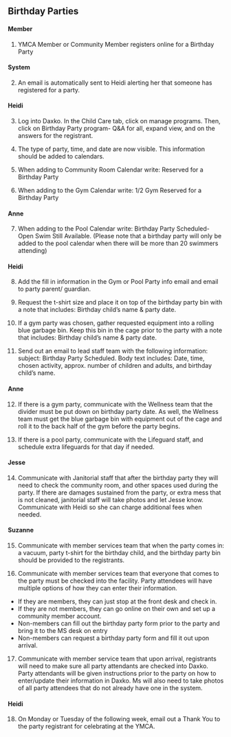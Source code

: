 ## Birthday Parties
#### Member
1. YMCA Member or Community Member registers online for a Birthday Party

#### System
2. An email is automatically sent to Heidi alerting her that someone has registered for a party.

#### Heidi
3. Log into Daxko. In the Child Care tab, click on manage programs. Then, click on Birthday Party program- Q&A for all, expand view, and on the answers for the registrant.

4. The type of party, time, and date are now visible. This information should be added to calendars.

5. When adding to Community Room Calendar write: Reserved for a Birthday Party

6. When adding to the Gym Calendar write: 1/2 Gym Reserved for a Birthday Party

#### Anne
7. When adding to the Pool Calendar write: Birthday Party Scheduled- Open Swim Still Available. (Please note that a birthday party will only be added to the pool calendar when there will be more than 20 swimmers attending)

#### Heidi
8. Add the fill in information in the Gym or Pool Party info email and email to party parent/ guardian.

9. Request the t-shirt size and place it on top of the birthday party bin with a note that includes: Birthday child's name & party date.

10. If a gym party was chosen, gather requested equipment into a rolling blue garbage bin. Keep this bin in the cage prior to the party with a note that includes: Birthday child's name & party date.

11. Send out an email to lead staff team with the following information: subject: Birthday Party Scheduled. Body text includes: Date, time, chosen activity, approx. number of children and adults, and birthday child's name.

#### Anne
12. If there is a gym party, communicate with the Wellness team that the divider must be put down on birthday party date. As well, the Wellness team must get the blue garbage bin with equipment out of the cage and roll it to the back half of the gym before the party begins.

13. If there is a pool party, communicate with the Lifeguard staff, and schedule extra lifeguards for that day if needed.

#### Jesse
14. Communicate with Janitorial staff that after the birthday party they will need to check the community room, and other spaces used during the party. If there are damages sustained from the party, or extra mess that is not cleaned, janitorial staff will take photos and let Jesse know. Communicate with Heidi so she can charge additional fees when needed.

#### Suzanne
15. Communicate with member services team that when the party comes in: a vacuum, party t-shirt for the birthday child, and the birthday party bin should be provided to the registrants.

16. Communicate with member services team that everyone that comes to the party must be checked into the facility. Party attendees will have multiple options of how they can enter their information. 
* If they are members, they can just stop at the front desk and check in.
* If they are not members, they can go online on their own and set up a community member account.
* Non-members can fill out the birthday party form prior to the party and bring it to the MS desk on entry
* Non-members can request a birthday party form and fill it out upon arrival.

17. Communicate with member service team that upon arrival, registrants will need to make sure all party attendants are checked into Daxko. Party attendants will be given instructions prior to the party on how to enter/update their information in Daxko. Ms will also need to take photos of all party attendees that do not already have one in the system.

#### Heidi
18. On Monday or Tuesday of the following week, email out a Thank You to the party registrant for celebrating at the YMCA.
